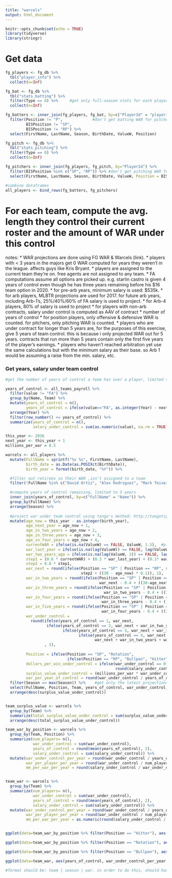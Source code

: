 ```yaml
---
title: "warcels"
output: html_document
---
```


```r
knitr::opts_chunk$set(echo = TRUE)
library(tidyverse)
library(stringr)
```

# Get data

```r

fg_players <- fg_db %>%
  tbl("player_info") %>%
  collect(n=Inf)

fg_bat <- fg_db %>%
  tbl("stats_batting") %>%
  filter(Type == 0) %>%     #get only full-season stats for each player
  collect(n=Inf)

fg_batters <- inner_join(fg_players, fg_bat, by=c("PlayerId" = "playerid")) %>%
  filter(Position != "P",             #don't get batting WAR for pitchers
         BISPosition != "SP",
         BISPosition != "RP") %>%
  select(FirstName, LastName, Season, BirthDate, ValueW, Position)

fg_pitch <- fg_db %>%
  tbl("stats_pitching") %>%
  filter(Type == 0) %>%
  collect(n=Inf)

fg_pitchers <- inner_join(fg_players, fg_pitch, by="PlayerId") %>%
  filter(BISPosition %in% c("SP", "RP")) %>% #don't get pitching WAR for position players
  select(FirstName, LastName, Season, BirthDate, ValueW, Position = BISPosition)

#combine dataframes
all_players <- bind_rows(fg_batters, fg_pitchers)

```


# For each team, compute the avg. length they control their current roster and the amount of WAR under this control

notes: 
* WAR projections are done using FG WAR & Warcels (link).
* players with < 3 years in the majors get 0 WAR computed for years they weren't in the league. affects guys like Kris Bryant.
* players are assigned to the current team they're on. free agents are not assigned to any team.
* FA computations assume all options are picked up. e.g. starlin castro is given 4 years of control even though he has three years remaining before his $16 team option in 2020.
* for pre-arb years, minimum salary is used: $535k.
* for arb players, MLBTR projections are used for 2017. for future arb years, including Arb-1's, 25%/40%/60% of FA salary is used to project.
* for Arb-4 players, 80% of salary is used to project
* for players with non-arb contracts, salary under control is computed as AAV of contract * number of years of control
* for position players, only offensive & defensive WAR is counted. for pitchers, only pitching WAR is counted.
* players who are under contract for longer than 5 years are, for the purposes of this exercise, give 5 years of team control. this is because i only projected WAR out for 5 years. contracts that run more than 5 years contain only the first five years of the player's earnings.
* players who haven't reached arbitration yet use the same calculations but with the minimum salary as their base. so Arb 1 would be assuming a raise from the min. salary, etc.

### Get years, salary under team control

```r

#get the number of years of control a team has over a player, limited to 5, and then compute the player's total salary in that time period

years_of_control <- all_teams_payroll %>%
  filter(value != "FA") %>%
  group_by(Name, Team) %>%
  mutate(years_of_control = n(),
         years_of_control = ifelse(value=="FA", as.integer(Year) - next_year, 5)) %>%
  arrange(Year) %>%
  filter(row_number() <= years_of_control) %>%
  summarize(years_of_control = n(),
            salary_under_control = sum(as.numeric(value), na.rm = TRUE))


```



```r

this_year <- 2016
next_year <- this_year + 1
millions_per_war = 8.5

warcels <- all_players %>%
  mutate(FullName = sprintf("%s %s", FirstName, LastName),
         birth_date = as.Date(as.POSIXct(BirthDate)),
         birth_year = format(birth_date, "%Y")) %>%

  #filter out retirees so their WAR ,isn't assigned to a team
  filter(!FullName %in% c("David Ortiz", "Alex Rodriguez", "Mark Teixeira")) %>%

  #compute years of control remaining, limited to 5 years
  inner_join(years_of_control, by=c("FullName" = "Name")) %>%
  group_by(FullName) %>%
  arrange(Season) %>%
  
  #project war under team control using tango's method: http://tangotiger.com/index.php/site/article/war-marcels-...-warcels
  mutate(age_now = this_year - as.integer(birth_year),
         age_next_year = age_now + 1, 
         age_in_two_years = age_now + 2,
         age_in_three_years = age_now + 3,
         age_in_four_years = age_now + 4,
         currentWAR = ifelse(is.na(ValueW) == FALSE, ValueW, 1.5),  #players w/o appearances in a season get 0 WAR for that year
         war_last_year = ifelse(is.na(lag(ValueW)) == FALSE, lag(ValueW), 0),
         war_two_years_ago = ifelse(is.na(lag(ValueW, 2)) == FALSE, lag(ValueW, 2), 0),
         step1 = (0.6 * currentWAR) + (0.3 * war_last_year) + (0.1* war_two_years_ago),
         step2 = 0.8 * step1,
         war_next = round(ifelse(Position == "SP" | Position == "RP", step2 + ((26 - age_now) * 0.1),
                                 step2 + ((30 - age_now) * 0.1)), 1),
         war_in_two_years = round(ifelse(Position == "SP" | Position == "RP", war_next - 0.4,
                                         war_next - 0.4 + ((30-age_next_year) * .08)), 1),
         war_in_three_years = round(ifelse(Position == "SP" | Position == "RP", war_in_two_years - 0.4,
                                           war_in_two_years - 0.4 + ((30-age_in_two_years) * .03)), 1),
         war_in_four_years = round(ifelse(Position == "SP" | Position == "RP", war_in_three_years - 0.4, 
                                          war_in_three_years - 0.4 + ((30-age_in_three_years) * .03)), 1),
         war_in_five_years = round(ifelse(Position == "SP" | Position == "RP", war_in_four_years - 0.4,
                                          war_in_four_years - 0.4 + ((30-age_in_four_years) * .03)), 1),
         war_under_control = 
           round(ifelse(years_of_control == 1, war_next,
                  ifelse(years_of_control == 2, war_next + war_in_two_years,
                         ifelse(years_of_control == 3, war_next + war_in_two_years + war_in_three_years,
                                ifelse(years_of_control == 4, war_next + war_in_two_years + war_in_three_years + war_in_four_years,
                                       war_next + war_in_two_years + war_in_three_years + war_in_four_years + war_in_five_years))))
                 , 1),
         
         Position = ifelse(Position == "SP", "Rotation",
                           ifelse(Position == "RP", "Bullpen", "Hitter")),
         dollars_per_win_under_control = ifelse(war_under_control == 0 , round(salary_under_control / .0001, 2),
                                                round(salary_under_control / war_under_control, 2)),
         surplus_value_under_control = (millions_per_war * war_under_control) - salary_under_control,
         war_per_year_of_control = round(war_under_control / years_of_control, 2)) %>%
  filter(Season == max(Season)) %>%    #get only the latest projections
  select(FullName, Position, Team, years_of_control, war_under_control, war_per_year_of_control, salary_under_control, dollars_per_win_under_control, surplus_value_under_control) %>%
  arrange(desc(surplus_value_under_control))


team_surplus_value <- warcels %>%
  group_by(Team) %>%
  summarize(total_surplus_value_under_control = sum(surplus_value_under_control)) %>%
  arrange(desc(total_surplus_value_under_control))

team_war_by_position <- warcels %>%
  group_by(Team, Position) %>%
  summarize(num_players= n(),
            war_under_control = sum(war_under_control),
            years_of_control = round(mean(years_of_control), 2),
            salary_under_control = sum(salary_under_control)) %>%
  mutate(war_under_control_per_year = round(war_under_control / years_of_control, 1),
         war_per_player_per_year = round(war_under_control / num_players / years_of_control, 2),
         mm_per_war_per_year = round(salary_under_control / war_under_control / years_of_control, 2))


team_war <- warcels %>%
  group_by(Team) %>%
  summarize(num_players= n(),
            war_under_control = sum(war_under_control),
            years_of_control = round(mean(years_of_control), 2),
            salary_under_control = sum(salary_under_control)) %>%
  mutate(war_under_control_per_year = round(war_under_control / years_of_control, 1),
         war_per_player_per_year = round(war_under_control / num_players / years_of_control, 2),
         mm_per_war_per_year = as.numeric(round(salary_under_control / war_under_control / years_of_control, 2)))


ggplot(data=team_war_by_position %>% filter(Position == "Hitter"), aes(years_of_control, war_under_control_per_year, label=Team)) + geom_point() + geom_text(aes(label=Team),hjust=0, vjust=0) + labs(x="avg. years of control (position players only; 5 max)") + ggtitle("Avg. Length of Control vs. WAR per year, Position Players") + xlim(2.5,5)

ggplot(data=team_war_by_position %>% filter(Position == "Rotation"), aes(years_of_control, war_under_control_per_year, label=Team)) + geom_point() + geom_text(aes(label=Team),hjust=0, vjust=0) + labs(x="avg. years of control (rotation only; 5 max)") + ggtitle("Avg. Length of Control vs. WAR per year, Rotation") + xlim(2.5,5)

ggplot(data=team_war_by_position %>% filter(Position == "Bullpen"), aes(years_of_control, war_under_control_per_year, label=Team)) + geom_point() + geom_text(aes(label=Team),hjust=0, vjust=0) + labs(x="avg. years of control (bullpen only; 5 max)") + ggtitle("Avg. Length of Control vs. WAR per Year, Bullpen") + xlim(2.5,5)

ggplot(data=team_war, aes(years_of_control, war_under_control_per_year, label=Team)) + geom_point() + geom_text(aes(label=Team),hjust=0, vjust=0) + labs(x="avg. years of control (entire team; 5 max)") + ggtitle("Avg. Length of Control vs. How Much WAR they Control, Entire Team") + xlim(2.5,5)

#format should be: team | season | war. in order to do this, should have player | team | season | war in fg_batters_project.

```


